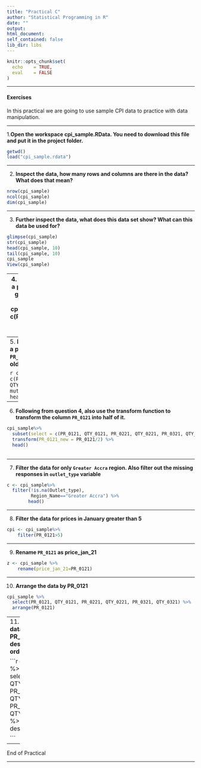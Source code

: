 ```yaml
---
title: "Practical C"
author: "Statistical Programming in R"
date: ""
output: 
html_document:
self_contained: false
lib_dir: libs
---
```


```r
knitr::opts_chunk$set(
  echo    = TRUE,
  eval    = FALSE
)

```

---

#### Exercises
In this practical we are going to use sample CPI data to practice with data manipulation.


---


1.**Open the workspace cpi_sample.RData. You need to download this file and put it in the project folder.**
```r
getwd()
load("cpi_sample.rdata")

```
---

2. **Inspect the data, how many rows and columns are there in the data? What does that mean?**
```r
nrow(cpi_sample)
ncol(cpi_sample)
dim(cpi_sample)

```
---

3. **Further inspect the data, what does this data set show? What can this data be used for?**
```r
glimpse(cpi_sample)
str(cpi_sample)
head(cpi_sample, 10)
tail(cpi_sample, 10)
cpi_sample
View(cpi_sample)

```

---
4. **In the `cpi_sample` data set, use a pipe and the select function to get prices and quantities from January to March.**
```r
a <- cpi_sample%>%
  subset(select = c(PR_0121, QTY_0121, PR_0221, QTY_0221, PR_0321, QTY_0321)) %>% 
  dim()
  
b <- cpi_sample%>%
  select(PR_0121, QTY_0121, PR_0221, QTY_0221, PR_0321, QTY_0321) %>% 
  dim()
```
---
5. **Following from question 4,  Use a pipe to generate a new variable `PR_0121_new`, which is twice the old variable `PR_0121`.**

```r
cpi_sample%>%
  subset(select = c(PR_0121, QTY_0121, PR_0221, QTY_0221, PR_0321, QTY_0321))%>%
  mutate(PR_0121_new=PR_0121*2)%>%
  head()
```

---
6. **Following from question 4, also use the transform function to transform the column `PR_0121` into half of it.**
```r
cpi_sample%>%
  subset(select = c(PR_0121, QTY_0121, PR_0221, QTY_0221, PR_0321, QTY_0321))%>%
  transform(PR_0121_new = PR_0121/2) %>% 
  head()
  
```

---

7. **Filter the data for only `Greater Accra` region. Also filter out the missing responses in `outlet_type` variable**

```r
c <- cpi_sample%>%
  filter(!is.na(Outlet_type), 
         Region_Name=="Greater Accra") %>% 
        head()
```
---

8. **Filter the data for prices in January greater than 5**

```r

cpi <- cpi_sample%>%
    filter(PR_0121>5)
``` 
--- 

9. **Rename `PR_0121` as price_jan_21**

```r

z <- cpi_sample %>%
    rename(price_jan_21=PR_0121)

```
--- 

10. **Arrange the data by PR_0121 **

```r
cpi_sample %>%
  select(PR_0121, QTY_0121, PR_0221, QTY_0221, PR_0321, QTY_0321) %>% 
  arrange(PR_0121)
```
--- 
11. **Arrange the data by PR_0121 in descending order **

```r
cpi_sample %>%
  select(PR_0121, QTY_0121, PR_0221, QTY_0221, PR_0321, QTY_0321) %>% 
  arrange( desc(PR_0121))

```
--- 



End of Practical

---
